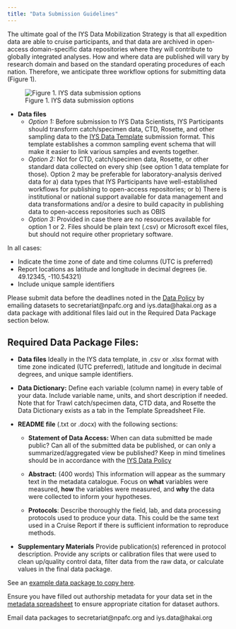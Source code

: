 ```yaml
---
title: "Data Submission Guidelines"
---
```


The ultimate goal of the IYS Data Mobilization Strategy is that all expedition data are able to cruise participants, and that data are archived in open-access domain-specific data repositories where they will contribute to globally integrated analyses. How and where data are published will vary by research domain and based on the standard operating procedures of each nation. Therefore, we anticipate three workflow options for submitting data (Figure 1). 

![Figure 1. IYS data submission options](images/IYS Data Submission.png)

* **Data files** 
  - *Option 1:* Before submission to IYS Data Scientists, IYS Participants should transform catch/specimen data, CTD, Rosette, and other sampling data to the [IYS Data Template](https://github.com/international-year-of-the-salmon/about/blob/main/IYS2022_Data_template_final.xlsx?raw=true) submission format. This template establishes a common sampling event schema that will make it easier to link various samples and events together.
  - *Option 2:* Not for CTD, catch/specimen data, Rosette, or other standard data collected on every ship (see option 1 data template for those). Option 2 may be preferable for laboratory-analysis derived data for a) data types that IYS Participants have well-established workflows for publishing to open-access repositories; or b) There is institutional or national support available for data management and data transformations and/or a desire to build capacity in publishing data to open-access repositories such as OBIS
  - *Option 3:* Provided in case there are no resources available for option 1 or 2. Files should be plain text (.csv) or Microsoft excel files, but should not require other proprietary software.

In all cases:

- Indicate the time zone of date and time columns (UTC is preferred)
- Report locations as latitude and longitude in decimal degrees (ie. 49.12345, -110.54321)
- Include unique sample identifiers

Please submit data before the deadlines noted in the [Data Policy](https://docs.google.com/document/d/1srIlyZfNdtGQ4-W8Ch2FStLnn9U_wW5WIS5wQ1E62w0/edit?usp=sharing) by emailing datasets to secretariat@npafc.org and iys.data@hakai.org as a data package with additional files laid out in the Required Data Package section below.

## Required Data Package Files:

* **Data files** Ideally in the IYS data template, in .csv or .xlsx format with time zone indicated (UTC preferred), latitude and longitude in decimal degrees, and unique sample identifiers.

* **Data Dictionary:** Define each variable (column name) in every table of your data. Include variable name, units, and short description if needed. Note that for Trawl catch/specimen data, CTD data, and Rosette the Data Dictionary exists as a tab in the Template Spreadsheet File. 

* **README file** (.txt or .docx) with the following sections:

  - **Statement of Data Access:** When can data submitted be made public? Can all of the submitted data be published, or can only a summarized/aggregated view be published? Keep in mind timelines should be in accordance with the [IYS Data Policy](https://international-year-of-the-salmon.github.io/about/Final%20IYS%20Data%20Policy_Dec132021.pdf)

  - **Abstract:** (400 words) This information will appear as the summary text in the metadata catalogue. Focus on **what** variables were measured, **how** the variables were measured, and **why** the data were collected to inform your hypotheses.

  - **Protocols**: Describe thoroughly the field, lab, and data processing protocols used to produce your data. This could be the same text used in a Cruise Report if there is sufficient information to reproduce methods.
  
* **Supplementary Materials** Provide publication(s) referenced in protocol description. Provide any scripts or calibration files that were used to clean up/quality control data, filter data from the raw data, or calculate values in the final data package.

See an [example data package to copy here](https://github.com/international-year-of-the-salmon/example-data-package/archive/refs/heads/main.zip). 

Ensure you have filled out authorship metadata for your data set in the [metadata spreadsheet](https://docs.google.com/spreadsheets/d/1grJN_xPZScd4r-IgUK7v_jnCs5IGKhDDElTskt6qdAQ/edit?usp=sharing) to ensure appropriate citation for dataset authors.

Email data packages to secretariat@npafc.org and iys.data@hakai.org

